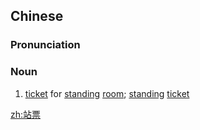 ==Chinese==
{{zh-forms}}

===Pronunciation===
{{zh-pron
|m=zhànpiào
|c=zaam6 piu3
|mn=xm,zz:chām-phiò
|cat=v
}}

===Noun===
{{zh-noun}}

# [[ticket]] for [[standing]] [[room]]; [[standing]] [[ticket]]

[[zh:站票]]